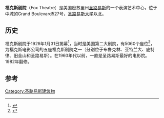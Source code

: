 {{Infobox Venue
| name              = 福克斯剧院
| image             = <!-- 檔案不存在 [[Image:Fox_theater_stl.jpg|250px]] ，可從英文維基百科取得 -->
| location          = 美国密苏里州[[圣路易斯|圣路易斯]]N. Grand Blvd527号
| type              = Concert venue
| opened            = 1929
| renovated         = 1982
| owner             = Fox Associates
| seating_capacity  = 4500
| website           = {{url|http://www.fabulousfox.com/}}
{{Infobox NRHP
  | name = 福克斯剧院
  | embed = yes
  | nrhp_type = 
  | designated_other1_name= St. Louis Landmark
  | designated_other1_date= 
  | designated_other1_abbr= STLL
  | designated_other1_link= St. Louis Landmark
  | designated_other1_color= #aaccff
  | location= 美国密苏里州[[圣路易斯|圣路易斯]]N. Grand Blvd527号
  | coordinates = {{coord|38|38|19|N|90|13|54|W|display=inline,title}}
  | built = 1929
  | architect OR builder = Crane,C. Howard
  | architecture = 
  | added = 1976年10月8日
  | refnum = 76002261<ref name="nris">{{NRISref|version=2010a|dateform=mdy}}</ref>
}} }}
'''福克斯剧院'''（Fox Theatre）是美国密苏里州[[圣路易斯|圣路易斯]]的一个表演艺术中心，位于中城的Grand Boulevard527号，[[圣路易斯大学|圣路易斯大学]]以北。

==历史==
福克斯剧院于1929年1月31日揭幕<ref name="NHTPnomination">{{cite web|url=http://www.dnr.mo.gov/shpo/nps-nr/76002261.pdf|format=PDF|title=NRHP Nomination Form: Fox Theater|publisher=Missouri Department of Natural Resources|accessdate=2013-01-10|archive-date=2019-07-14|archive-url=https://web.archive.org/web/20190714191440/https://dnr.mo.gov/shpo/nps-nr/76002261.pdf|dead-url=no}}</ref>，当时是美国第二大剧院，有5060个座位<ref name="eveleostyle">{{cite journal|last=Bickel |first=Vernon P. |date=2000年7-8月 |title=The Fabulous Fox Theatre in St. Louis: Celebrating Over 70 Glorious Years |journal=Theatre Organ Magazine |access-date=2008-10-04 |url=http://www.atos.org/Pages/Journal/StLouisFox/StLouisFox.html |deadurl=yes |archiveurl=https://web.archive.org/web/20080518192453/http://www.atos.org/Pages/Journal/StLouisFox/StLouisFox.html |archivedate=2008-05-18 }}</ref>，为福克斯电影公司的五座福克斯剧院之一（分别位于布鲁克林、亚特兰大、底特律、旧金山和圣路易斯）。在1960年代以前，一直是圣路易斯最好的电影院。1982年翻修。

==参考==
{{Reflist}}

[[Category:圣路易斯建筑物|Category:圣路易斯建筑物]]